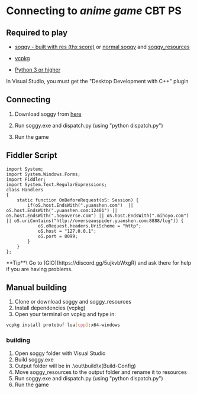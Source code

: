 # Connecting to *anime game* CBT PS
## Required to play

* [soggy - built with res (thx score)](https://cdn.discordapp.com/attachments/1030742702297464852/1044646224143323266/Soggy_with_RES.rar) or [normal soggy](https://github.com/LDAsuku/soggy) and [soggy_resources](https://codeberg.org/LDA_suku/soggy_resources)

* [vcpkg](https://github.com/Microsoft/vcpkg)
* [Python 3 or higher](https://www.python.org/downloads/)

<Callout emoji="⚠️" type="warning">
  In Visual Studio, you must get the "Desktop Development with C++" plugin
</Callout>

## Connecting
1. Download soggy from [here](./cbt#required-to-play)

2. Run soggy.exe and dispatch.py (using "python dispatch.py")
3. Run the game

## Fiddler Script

```fiddlerscriptetext
import System;
import System.Windows.Forms;
import Fiddler;
import System.Text.RegularExpressions;
class Handlers
{
    static function OnBeforeRequest(oS: Session) {
        if(oS.host.EndsWith(".yuanshen.com")  || oS.host.EndsWith(".yuanshen.com:12401") || oS.host.EndsWith(".hoyoverse.com") || oS.host.EndsWith(".mihoyo.com") || oS.uriContains("http://overseauspider.yuanshen.com:8888/log")) {
            oS.oRequest.headers.UriScheme = "http";
            oS.host = "127.0.0.1";
            oS.port = 8099;
        }
    }
};
```
<Callout emoji="💡">
  **Tip**\
  Go to [GIO](https://discord.gg/5ujkvbWxgR) and ask there for help if you are having problems.
</Callout>

## Manual building
1. Clone or download soggy and soggy_resources
2. Install dependencies (vcpkg)
3. Open your terminal on vcpkg and type in:
```sh
vcpkg install protobuf lua[cpp]:x64-windows
```

### building
1. Open soggy folder with Visual Studio
2. Build soggy.exe
3. Output folder will be in .\out\build\x(Build-Config)
4. Move soggy_resources to the output folder and rename it to resources
5. Run soggy.exe and dispatch.py (using "python dispatch.py")
6. Run the game